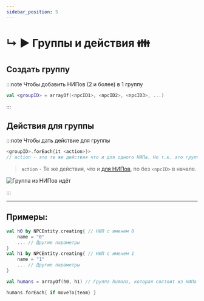 ```yaml
---
sidebar_position: 5
---
```


# ↳ ▶ Группы и действия 👪

## Создать группу

:::note Чтобы добавить НИПов (2 и более) в 1 группу
```kts
val <groupID> = arrayOf(<npcID1>, <npcID2>, <npcID3>, ...)
```
:::

## Действия для группы

:::note Чтобы дать действие для группы
```kts
<groupID>.forEach{it <action>}>
// action - это те же действия что и для одного НИПа. Но т.к. это группа, мы даёт это действие каждому НИПу, кто находится в этой группе
```
> `action` - Те же действия, что и [для НИПов](2-npc-actions), по без `<npcID>` в начале.

![Группа из НИПов идёт](../../.resourses/group-npcs-moveToPos.gif)

:::

---

## Примеры:
```kts
val h0 by NPCEntity.creating{ // НИП с именем 0
    name = "0"
    ... // Другие параметры
}
val h1 by NPCEntity.creating{ // НИП с именем 1
    name = "1"
    ... // Другие параметры
}

val humans = arrayOf(h0, h1) // Группа humans, которая состоит из НИПа с ID - h0 и h1

humans.forEach{ if moveTo{team} }
```
